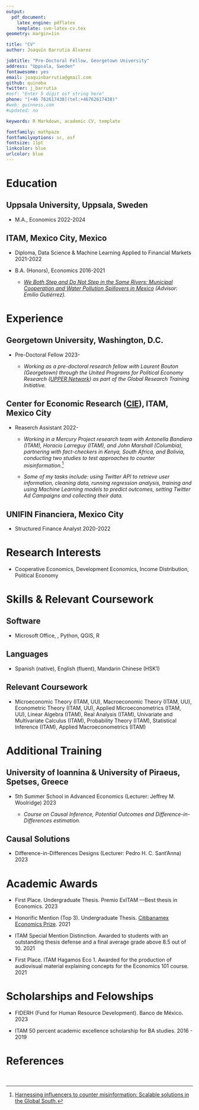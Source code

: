 ```yaml
---
output: 
  pdf_document:
    latex_engine: pdflatex
    template: svm-latex-cv.tex
geometry: margin=1in

title: "CV"
author: Joaquín Barrutia Álvarez

jobtitle: "Pre-Doctoral Fellow, Georgetown University"
address: "Uppsala, Sweden"
fontawesome: yes
email: joaquinbarrutia@gmail.com  
github: quinoba
twitter: j_barrutia
#osf: "Enter 5 digit osf string here"
phone: "[+46 762617438](tel:+46762617438)"
#web: guinness.com
#updated: no

keywords: R Markdown, academic CV, template

fontfamily: mathpazo
fontfamilyoptions: sc, osf
fontsize: 11pt
linkcolor: blue
urlcolor: blue
---
```


\cfoot{\scriptsize  Joaquín Barrutia - CV}

# Education

## Uppsala University, Uppsala, Sweden
- M.A., Economics \hfill 2022-2024

## ITAM, Mexico City, Mexico 
- Diploma, Data Science & Machine Learning Applied to Financial Markets \hfill 2021-2022

- B.A. (Honors), Economics  \hfill 2016-2021
  - *[We Both Step and Do Not Step in the Same Rivers:  Municipal Cooperation and Water Pollution Spillovers in Mexico](https://github.com/quinoba/Spillovers_Cooperation) (Advisor: Emilio Gutiérrez).*

# Experience


## Georgetown University, Washington, D.C.

- Pre-Doctoral Fellow \hfill 2023-

  - *Working as a pre-doctoral research fellow with Laurent Bouton (Georgetown) through the United Programs for Political Economy Research ([UPPER Network](https://sites.google.com/view/dcpec/upper)) as part of the Global Research Training Initiative.*

## Center for Economic Research ([CIE](http://cie.itam.mx/)), ITAM, Mexico City

- Reaserch Assistant \hfill 2022-

  - *Working in a Mercury Project research team with Antonella Bandiera (ITAM), Horacio Larreguy (ITAM), and John Marshall (Columbia), partnering with fact-checkers in Kenya, South Africa, and Bolivia, conducting two studies to test approaches to counter misinformation.*^[[Harnessing influencers to counter misinformation: Scalable solutions in the Global South.](https://www.ssrc.org/grantees/general-scalable-solutions-to-counter-misinformation-in-the-global-south/)]
  
  - *Some of my tasks include: using Twitter API to retrieve user information, cleaning data, running regression analysis, training and using Machine Learning models to predict outcomes, setting Twitter Ad Campaigns and collecting their data.*

## UNIFIN Financiera, Mexico City

- Structured Finance Analyst \hfill 2020-2022

# Research Interests 

- Cooperative Economics, Development Economics, Income Distribution, Political Economy

# Skills & Relevant Coursework

## Software

- Microsoft Office, \LaTeX, Python, QGIS, R

## Languages

- Spanish (native), English (fluent), Mandarin Chinese (HSK1)

## Relevant Coursework

- Microeconomic Theory (ITAM, UU), Macroeconomic Theory (ITAM, UU), Econometric Theory (ITAM, UU), Applied Microeconometrics (ITAM, UU), Linear Algebra (ITAM), Real Analysis (ITAM), Univariate and Multivariate Calculus (ITAM), Probability Theory (ITAM), Statistical Inference (ITAM), Applied Macroeconometrics (ITAM)

# Additional Training

## University of Ioannina & University of Piraeus, Spetses, Greece

- 5th Summer School in Advanced Economics (Lecturer: Jeffrey M. Woolridge) \hfill 2023

  - *Course on Causal Inference, Potential Outcomes and Difference-in-Differences estimation.*


## Causal Solutions

- Difference-in-Differences Designs (Lecturer: Pedro H. C. Sant'Anna) \hfill 2023


# Academic Awards

- First Place. Undergraduate Thesis. Premio ExITAM ---Best thesis in Economics. \hfill 2023

- Honorific Mention (Top 3). Undergraduate Thesis. [Citibanamex Economics Prize](https://www.banamex.com/premioeconomia/index.html). \hfill 2021

- ITAM Special Mention Distinction. Awarded to students with an outstanding thesis
defense and a final average grade above 8.5 out of 10. \hfill 2021

- First Place. ITAM Hagamos Eco 1. Awarded for the production of audiovisual material explaining concepts for the Economics 101 course. \hfill 2021


# Scholarships and Felowships

- FIDERH (Fund for Human Resource Development). Banco de México. \hfill 2023

- ITAM 50 percent academic excellence scholarship for BA studies. \hfill 2016 - 2019

# References

\begin{minipage}[t]{0.5\textwidth}
Horacio Larreguy\\
ITAM\\
Mexico City, Mexico\\
\faEnvelopeO \text{} \href{mailto:horacio.larreguy@itam.mx}{horacio.larreguy@itam.mx}
\end{minipage}
\begin{minipage}[t]{0.5\textwidth}
Jaakko Meriläinen\\
ITAM\\
Mexico City, Mexico\\
\faEnvelopeO \text{} \href{mailto:jaakko.merilainen@itam.mx}{jaakko.merilainen@itam.mx}
\end{minipage}
\
\begin{minipage}[t]{0.5\textwidth}
Antonella Bandiera\\
ITAM\\
Mexico City, Mexico\\
\faEnvelopeO \text{} \href{mailto:antonella.bandiera@itam.mx}{antonella.bandiera@itam.mx}
\end{minipage}
\begin{minipage}[t]{0.5\textwidth}
John Marshall\\
Columbia University\\
New York, United States\\
\faEnvelopeO \text{} \href{mailto:jm4401@columbia.edu }{jm4401@columbia.edu }
\end{minipage}
